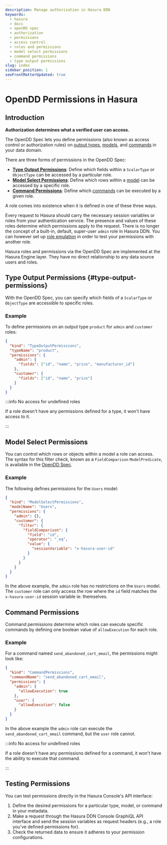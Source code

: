```yaml
---
description: Manage authorization in Hasura DDN
keywords:
  - hasura
  - docs
  - openDD spec
  - authorization
  - permissions
  - access control
  - roles and permissions
  - model select permissions
  - command permissions
  - type output permissions
slug: index
sidebar_position: 1
seoFrontMatterUpdated: true
---
```


# OpenDD Permissions in Hasura

## Introduction

**Authorization determines what a verified user can access.**

The OpenDD Spec lets you define permissions (also known as access control or authorization rules) on
[output types](/data-domain-modeling/types.mdx), [models](/data-domain-modeling/models.mdx), and
[commands](/data-domain-modeling/commands.mdx) in your data domain.

There are three forms of permissions in the OpenDD Spec:

- [**Type Output Permissions**](#type-output-permissions): Define which fields within a `ScalarType` or `ObjectType` can
be accessed by a particular role.
- [**Model Select Permissions**](#model-select-permissions): Define which rows within a
[model](/data-domain-modeling/models.mdx) can be accessed by a specific role.
- [**Command Permissions**](#command-permissions): Define which [commands](/data-domain-modeling/commands.mdx) can be
executed by a given role.

A role comes into existence when it is defined in one of these three ways.

Every request to Hasura should carry the necessary session variables or roles from your authentication service. The
presence and values of these roles determine which permissions apply to the request. There is no longer the concept
of a built-in, default, super-user `admin` role in Hasura DDN. You can however set up
[role emulation](/auth/authentication/role-emulation.mdx) in order to test your permissions with another role.

Hasura roles and permissions via the OpenDD Spec are implemented at the Hasura Engine layer. They have no direct
relationship to any data source users and roles.

## Type Output Permissions {#type-output-permissions}

With the OpenDD Spec, you can specify which fields of a `ScalarType` or `ObjectType` are accessible to specific roles.

### Example

To define permissions on an output type `product` for `admin` and `customer` roles:

```json
{
  "kind": "TypeOutputPermissions",
  "typeName": "product",
  "permissions": {
    "admin": {
      "fields": ["id", "name", "price", "manufacturer_id"]
    },
    "customer": {
      "fields": ["id", "name", "price"]
    }
  }
}
```

:::info No access for undefined roles

If a role doesn't have any permissions defined for a type, it won't have access to it.

:::

## Model Select Permissions

You can control which rows or objects within a model a role can access. The syntax for this filter check, known as a
`FieldComparison` `ModelPredicate`, is available in the
[OpenDD Spec](/data-domain-modeling/common-syntax.mdx#modelpredicate).

### Example

The following defines permissions for the `Users` model:

```json
{
  "kind": "ModelSelectPermissions",
  "modelName": "Users",
  "permissions": {
    "admin": {},
    "customer": {
      "filter": {
        "fieldComparison": {
          "field": "id",
          "operator": "_eq",
          "value": {
            "sessionVariable": "x-hasura-user-id"
          }
        }
      }
    }
  }
}
```

In the above example, the `admin` role has no restrictions on the `Users` model. The `customer` role can only access the
row where the `id` field matches the `x-hasura-user-id` session variable ie: themselves.

## Command Permissions

Command permissions determine which roles can execute specific commands by defining one boolean value of
`allowExecution` for each role.

### Example

For a command named `send_abandoned_cart_email`, the permissions might look like:

```json
{
  "kind": "CommandPermissions",
  "commandName": "send_abandoned_cart_email",
  "permissions": {
    "admin": {
      "allowExecution": true
    },
    "user": {
      "allowExecution": false
    }
  }
}
```

In the above example the `admin` role can execute the `send_abandoned_cart_email` command, but the `user` role cannot.

:::info No access for undefined roles

If a role doesn't have any permissions defined for a command, it won't have the ability to execute that command.

:::

## Testing Permissions

You can test permissions directly in the Hasura Console's API interface:

1. Define the desired permissions for a particular type, model, or command in your metadata.
2. Make a request through the Hasura DDN Console GraphiQL API interface and send the session variables as request
   headers (e.g., a role you've defined permissions for).
3. Check the returned data to ensure it adheres to your permission configurations.